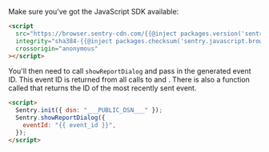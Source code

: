 Make sure you've got the JavaScript SDK available:

```html
<script
  src="https://browser.sentry-cdn.com/{{@inject packages.version('sentry.javascript.browser') }}/bundle.min.js"
  integrity="sha384-{{@inject packages.checksum('sentry.javascript.browser', 'bundle.min.js', 'sha384-base64') }}"
  crossorigin="anonymous"
></script>
```

You'll then need to call `showReportDialog` and pass in the generated event ID.
This event ID is returned from all calls to <PlatformIdentifier
name="capture-event" /> and <PlatformIdentifier name="capture-exception" />.
There is also a function called <PlatformIdentifier name="last-event-id" /> 
that returns the ID of the most recently sent event.

<SignInNote />

```html
<script>
  Sentry.init({ dsn: "___PUBLIC_DSN___" });
  Sentry.showReportDialog({
    eventId: "{{ event_id }}",
  });
</script>
```
